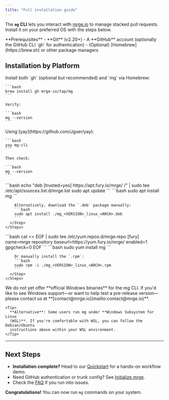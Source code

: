 ```yaml
---
title: "Full installation guide"
---
```


The **`mg` CLI** lets you interact with [mrge.io](https://mrge.io) to manage stacked pull requests. Install it on your preferred OS with the steps below.

<Note>
  **Prerequisites**
  - **Git** (v2.20+)
  - A **GitHub** account (optionally the GitHub CLI `gh` for authentication)
  - (Optional) [Homebrew](https://brew.sh) or other package managers
</Note>


## Installation by Platform

<AccordionGroup>
  <Accordion title="macOS" id="macos">
    Install both `gh` (optional but recommended) and `mg` via Homebrew:

    ```bash
    brew install gh mrge-io/tap/mg
    ```

    Verify:

    ```bash
    mg --version
    ```

  </Accordion>

  <Accordion title="Arch Linux" id="arch-linux">
    Using [yay](https://github.com/Jguer/yay):

    ```bash
    yay mg-cli
    ```

    Then check:

    ```bash
    mg --version
    ```

  </Accordion>

  <Accordion title="Debian/Ubuntu" id="debianubuntu">
    <Steps>
      <Step title="Add our APT repo">
        ```bash
        echo "deb [trusted=yes] https://apt.fury.io/mrge/ /" | sudo tee /etc/apt/sources.list.d/mrge.list
        sudo apt update
        ```
      </Step>
      <Step title="Install the mg package">
        ```bash
        sudo apt install mg
        ```
        
        Alternatively, download the `.deb` package manually:
        ```bash
        sudo apt install ./mg_<VERSION>_linux_<ARCH>.deb
        ```
      </Step>
    </Steps>
  </Accordion>

  <Accordion title="RHEL/CentOS" id="rhelcentos">
    <Steps>
      <Step title="Add our YUM repo">
        ```bash
        cat << EOF | sudo tee /etc/yum.repos.d/mrge.repo
        [fury]
        name=mrge repository
        baseurl=https://yum.fury.io/mrge/
        enabled=1
        gpgcheck=0
        EOF
        ```
      </Step>
      <Step title="Install the package">
        ```bash
        sudo yum install mg
        ```
        
        Or manually install the `.rpm`:
        ```bash
        sudo rpm -i ./mg_<VERSION>_linux_<ARCH>.rpm
        ```
      </Step>
    </Steps>
  </Accordion>

  <Accordion title="Windows" id="windows">
    We do not yet offer **official Windows binaries** for the mg CLI. If you'd like to see Windows support—or want to help test a pre-release version—please contact us at **[contact@mrge.io](mailto:contact@mrge.io)**.

    <Tip>
      **Alternative**: Some users run mg under **Windows Subsystem for Linux
      (WSL)**. If you're comfortable with WSL, you can follow the Debian/Ubuntu
      instructions above within your WSL environment.
    </Tip>

  </Accordion>
</AccordionGroup>

---

## Next Steps

- **Installation complete?** Head to our [Quickstart](/quickstart) for a hands-on workflow demo.
- Need GitHub authentication or trunk config? See [Initialize mrge](/how-to-guides/initialize-in-repo).
- Check the [FAQ](/faq-and-troubleshooting) if you run into issues.

**Congratulations!** You can now run `mg` commands on your system.
